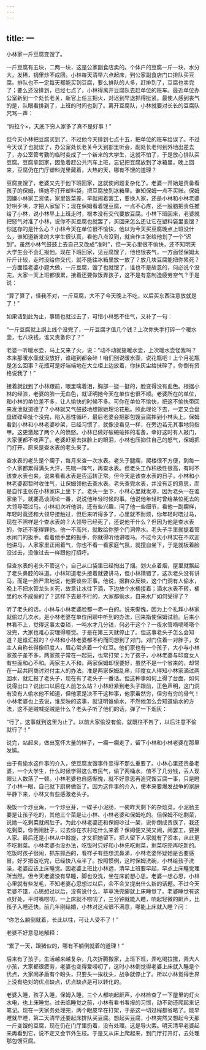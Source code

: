 ```yaml
---
---
---
```

title: 一
---




小林家一斤豆腐变馊了。

一斤豆腐有五块，二两一块，这是公家副食店卖的。个体户的豆腐一斤一块，水分大，发稀，锅里炒不成团。小林每天清早六点起床，到公家副食店门口排队买豆腐。排队也不一定每天都能买到豆腐，要么排队的人多，赶排到了，豆腐也卖完了；要么还没排到，已经七点了，小林得离开豆腐队去赶单位的班车。最近单位办公室新到一个处长老关，新官上任三把火，对迟到早退抓得挺紧。最使人感到丧气的是，队眼看排到了，上班的时间也到了。离开豆腐队，小林就要对长长的豆腐队咒骂一声：

“妈拉个×，天底下穷人家多了真不是好事！”

但今天小林把豆腐买到了。不过他今天排到七点十五，把单位的班车给误了。不过今天误了也就误了，办公室处长老关今天到部里听会，副处长老何到外地出差去了，办公室管考勤的临时变成了一个新来的大学生，这就不怕了，于是放心排队买豆腐。豆腐拿回家，因急着赶公共汽车上班，忘记把豆腐放到了冰箱里，晚上回来，豆腐仍在门厅塑料兜里藏着，大热的天，哪有不馊的道理？

豆腐变馊了，老婆又先于他下班回家，这就使问题复杂化了。老婆一开始是责备看孩子的保姆，怪她不打开塑料袋，把豆腐放到冰箱里。谁知保姆一点不买账。保姆因嫌小林家工资低，家里饭菜差，早就闹着罢工，要换人家，还是小林和小林老婆好哄歹哄，才把人家留下；现在保姆看着馊豆腐，一点不心疼，还一股脑把责任推给了小林，说小林早上上班走时，根本没有交代要放豆腐。小林下班回来，老婆就把怒气对准了小林，说你不买豆腐也就罢了，买回来怎么还让它在塑料袋里变馊？你这存的是什么心？小林今天在单位很不愉快，他以为今天买豆腐晚点上班没什么，谁知道新来的大学生很认真，看他八点没到，就自作主张给他划了一个“迟到”。虽然小林气鼓鼓上去自己又改成“准时”，但一天心里很不愉快，还不知明天大学生会不会汇报他。现在下班回家，见豆腐馊了，他也很丧气，一方面怪保姆太斤斤计较，走时没给你交代，就不能往冰箱里放一放了？放几块豆腐能把你累死？一方面怪老婆小题大做，一斤豆腐，馊了也就馊了，谁也不是故意的，何必说个没完，大家一天上班都很累，接着还要做饭弄孩子，这不是有意制造疲劳空气？于是说：

“算了算了，怪我不对，一斤豆腐，大不了今天晚上不吃，以后买东西注意放就是了！”

如果话到此为止，事情也就过去了，可惜小林憋不住气，又补了一句：

“一斤豆腐就上纲上线个没完了，一斤豆腐才值几个钱？上次你失手打碎一个暖水壶，七八块钱，谁又责备你了？”

老婆一听暖水壶，马上又来了火，说：“动不动就提暖水壶，上次暖水壶怪我吗？本来那暖水壶就没放好，谁碰到都会碎！咱们别说暖水壶，说花瓶吧！上个月花瓶是怎么回事？花瓶可是好端端地在大立柜上边放着，你抹灰尘给抹碎了，你倒有资格说我了！”

接着就戗到了小林跟前，眼里噙着泪，胸部一挺一挺的，脸变得没有血色。根据小林的经验，老婆的脸一无血色，就证明她今天在单位也很不顺。老婆所在的单位，和小林的单位差不多，让人愉快的时候不多。可你在单位不愉快，把这不愉快带回来发泄就道德了？小林就又气鼓鼓地想跟她理论花瓶。照此理论下去，一定又会盘盘碟碟牵扯个没完，陷入恶性循环，最后老婆会把那包馊豆腐摔到小林头上。保姆看到小林和小林老婆吵架，已经习惯了，就像没看见一样，在旁边若无其事地剪指甲。这更激起了两个人的愤怒。小林已做好破碗破摔的准备，幸好这时有人敲门，大家便都不吱声了。老婆赶紧去抹脸上的眼泪，小林也压抑住自己的怒气，保姆把门打开，原来是查水表的老头来了。

查水表的老头是个瘸子，每月来查一次水表。老头子腿瘸，爬楼很不方便，到每一个人家都累得满头大汗，先喘一阵气，再查水表。但老头工作积极性很高，有时不该查水表也来，说来看看水表是否运转正常。但今天是该查水表的日子，小林和小林老婆都暂时收住气，让保姆领他去查水表。老头查完水表，并没有走的意思，而是自作主张在小林家床上坐下了。老头一坐下，小林心里就发凉，因为老头一在谁家坐下，就要高谈阔论一番，说说他年轻时候的事。他说他年轻时曾给某位死去的大领导喂过马。小林初次听他讲，还有些兴趣，问了他一些细节，看他一副瘸样，年轻时竟还和大领导接触过，但后来听得多了，心里就不耐烦，你年轻时喂过马，现在不照样是个查水表的？大领导已经死了，还说他干什么？但因为他是查水表的，你还不能得罪他。他一不高兴，就敢给你整个门洞停水。老头子手里就提着管水闸门的扳手。看着他手里的扳手，你就得听他讲喂马。不过今天小林实在不欢迎他讲马，人家家里正闹着气，你也不看一看家庭气氛，就擅自坐下，于是就板着脸没过去，没像过去一样跟他打招呼。

但查水表的老头不管这个，自己从口袋里已经掏出了烟。划火点着烟，屋里就飘起了老头鼻腔的味道。小林知道老头接着就要讲马，但小林猜错了，这次老头没有讲马，而是一脸严肃地说，他要谈些正事。他说，据群众反映，这个门洞有人偷水，晚上不把水管龙头关死，故意让水往下滴，下边放个水桶接着；滴水水表不转，桶里的水不成偷的了？这样下去是不行的，大家都偷水，自来水厂如何受得了？

听了老头的话，小林与小林老婆脸都一赤一白的。说来惭愧，因为上个礼拜小林家就偷过几次水，是小林老婆在单位闲聊中听到的办法，回来指使保姆试验。后来小林看不上，觉得这事太委琐，一吨水才几分钱，何必干这个？一夜水管嘀嘀嗒嗒个没完，大家也难心安理得睡觉。于是在第三天就停止了。但这事老头子怎么会知道？是谁汇报的？小林和小林老婆都不约而同想到了对门。对门住着一对胖子，女主人自称长得像印度人，眉心常点着一个红豆。他们家也有一个孩子，大小与小林家孩子差不多，两家孩子常在一起玩，也常打架；为了孩子，小林老婆与印度女人有些面和心不和。两家主人不和，两家保姆却很要好，虽然不是一个省来的，却常在一起共同商讨对付主人的办法。准是两家保姆乱串，印度女人得知小林家滴过两回水，就汇报了老头子，现在有了老头子一番话。但这种事如何上得了台面，如何说得出口？说出口以后在人前怎么站？小林赶紧到老头子跟前，正色声明，这门洞有没有人偷水他不知道，但他家是决不干这种事，他家虽然穷，但穷有穷的骨气！小林老婆也上去说，谁反映的这事，就证明谁偷水，不然他怎么会知道偷水的方法，这不是贼喊捉贼是什么？老头子听了他们的话，弹了一下烟灰：

“行了，这事就到这里为止了。以前大家偷没有偷，就既往不咎了，以后注意不偷就行了！”

说完，站起来，做出宽怀大量的样子，一瘸一瘸走了，留下小林和小林老婆在那里发尴。

由于有偷水这件事的介入，使豆腐发馊事件变得不那么重要了。小林心里还责备老婆，一个大学生，什么时候学得这么市民气，偷了两桶水，值不了几分钱，丢人现眼让人数落了一顿。小林老婆也自感惭愧，就不好意思再追究馊豆腐一事，只是瞪了小林一眼，自己就下厨房做饭了。因为这件事的介入，使本来要爆发战争的家庭平静下来，小林又有些感激老头子。

晚饭一个炒豆角，一个炒豆芽，一碟子小泥肠，一碗昨天剩下的杂烩菜。小泥肠主要是让孩子吃的，其他三个菜是让小林、小林老婆和保姆吃的。但保姆不吃剩菜，说她一吃剩菜就闹肚子。为此小林老婆还和保姆吵过一架，说你倒成贵族了，我还吃剩菜，你倒闹肚子，过去你在农村吃什么来着？保姆便又哭又闹，闹罢工，要换人家。最后还是小林从中斡旋，才又把她留下。把人留下人家就有了资本，从此更不吃剩菜。小林老婆也没办法，吃饭时只好和小林先吃剩菜，剩菜吃完再吃新的。吃饭时孩子很闹，抓东抓西的，看样子有些想流鼻涕，小林老婆怀疑她是否要感冒。好歹把饭吃完，已经快八点半了。按照惯例，这时保姆洗碗，小林给孩子洗澡，老婆应该上床睡觉。因老婆上班比小林远，清早上班要早起，早点上床睡觉理所当然。但今天老婆没有早睡，脚也没洗，坐在床前想心思。老婆一想心思，小林心里就有些发毛，不知老婆心思想过以后，会不会又提出什么新的话题。不过今天老婆不错，心思想过以后，没有说什么，草草洗完脚就上床睡觉了。老婆睡觉有这点好处，平时嘴唠叨，一上床就不唠叨了，三分钟就能入睡，响起轻微的鼾声，比孩子入睡还快。前几年刚结婚，小林对这点很不满意，哪能上床就入睡？问：

“你怎么躺倒就着，长此以往，可让人受不了！”

老婆不好意思地解释：

“累了一天，跟猪似的，哪有不躺倒就着的道理！”

后来有了孩子，生活越来越复杂，几次折腾搬家，上班下班，弄吃喝拉撒，弄大人小孩，大家都很疲劳，老婆也变得爱唠叨了，这时小林倒觉得老婆上床就入睡是个优点，大家闹矛盾有个盼头，只要头一挨枕头，战争就停止了。所以小林觉得世界上没有绝对的优点缺点，优点缺点是可以转化的。

老婆入睡，孩子入睡，保姆入睡，三个人都响起鼾声，小林检查了一下屋里的灯火水电，也上床睡觉。过去临睡觉之前，小林有看书看报的习惯，动不动还爬起来记笔记。现在一天家务处理完，两个眼皮早在打架，于是这一切过程都省略了。能早睡就早睡，第二天清早还要起床排队买豆腐。想起买豆腐，小林突然又想起今天那一斤变馊的豆腐，现在仍在门厅里扔着，没有处理。这是导火索。明天清早老婆起来再看到它，说不定又会节外生枝。于是又从床上爬起来，到门厅打开灯，去处理那包馊豆腐。